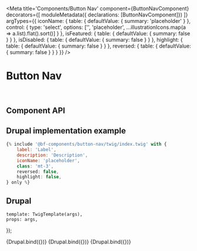
<Meta
    title='Components/Button Nav'
    component={ButtonNavComponent}
    decorators={[
        moduleMetadata({ declarations: [ButtonNavComponent]})
    ]}
    argTypes={{
        iconName: {
            table: { defaultValue: { summary: 'placeholder' } },
            control: {
                type: 'select',
                options: ['', 'placeholder', ...illustrationIcons.map(a => a.list).flat().sort()]
            }
        },
        isFeatured: {
            table: { defaultValue: { summary: false } }
        },
        isDisabled: {
            table: { defaultValue: { summary: false } }
        },
        highlight: {
            table: { defaultValue: { summary: false } }
        },
        reversed: {
            table: { defaultValue: { summary: false } }
        }
    }}
/>

# Button Nav

<br/>

## Component API

<ArgsTable of={ButtonNavComponent} />

## Drupal implementation example

```jsx
{% include '@bf-components/button-nav/twig/index.twig' with {
    label: 'Label',
    description: 'Description',
    iconName: 'placeholder',
    class: 'mt-3',
    reversed: false,
    highlight: false,
} only %}
```

## Drupal

    template: TwigTemplate(args),
    props: args,
});

<Canvas withSource='none'>
    <Story
        name='Drupal'
        args={{
            label: 'Label',
            reversed: undefined,
        }}
    >
        {Drupal.bind({})}
    </Story>
</Canvas>

<Canvas withSource='none'>
    <Story
        name='Drupal - With description'
        args={{
            label: 'Label',
            description: 'Description morbi leo risus, porta ac consectetur ac, vestibulum at eros. Morbi leo risus, porta ac consectetur ac, vestibulum at eros.',
            reversed: undefined,
        }}
    >
        {Drupal.bind({})}
    </Story>
</Canvas>

<Canvas withSource='none'>
    <Story
        name='Drupal - With isFeatured'
        args={{
            label: 'Label',
            description: 'Description morbi leo risus, porta ac consectetur ac, vestibulum at eros. Morbi leo risus, porta ac consectetur ac, vestibulum at eros.',
            isFeatured: true,
            reversed: undefined,
        }}
    >
        {Drupal.bind({})}
    </Story>
</Canvas>